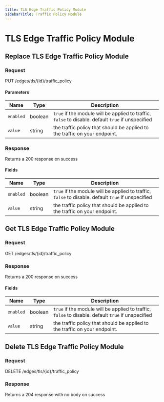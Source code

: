 ```yaml
---
title: TLS Edge Traffic Policy Module
sidebarTitle: Traffic Policy Module
---
```



# TLS Edge Traffic Policy Module

## Replace TLS Edge Traffic Policy Module

### Request

PUT /edges/tls/\{id\}/traffic_policy

<TLSEdgeTrafficPolicyModuleReplaceRequest />

#### Parameters

| Name      | Type    | Description                                                                                        |
| --------- | ------- | -------------------------------------------------------------------------------------------------- |
| `enabled` | boolean | `true` if the module will be applied to traffic, `false` to disable. default `true` if unspecified |
| `value`   | string  | the traffic policy that should be applied to the traffic on your endpoint.                         |

### Response

Returns a 200 response on success

<TLSEdgeTrafficPolicyModuleReplaceResponse />

#### Fields

| Name      | Type    | Description                                                                                        |
| --------- | ------- | -------------------------------------------------------------------------------------------------- |
| `enabled` | boolean | `true` if the module will be applied to traffic, `false` to disable. default `true` if unspecified |
| `value`   | string  | the traffic policy that should be applied to the traffic on your endpoint.                         |

## Get TLS Edge Traffic Policy Module

### Request

GET /edges/tls/\{id\}/traffic_policy

<TLSEdgeTrafficPolicyModuleGetRequest />

### Response

Returns a 200 response on success

<TLSEdgeTrafficPolicyModuleGetResponse />

#### Fields

| Name      | Type    | Description                                                                                        |
| --------- | ------- | -------------------------------------------------------------------------------------------------- |
| `enabled` | boolean | `true` if the module will be applied to traffic, `false` to disable. default `true` if unspecified |
| `value`   | string  | the traffic policy that should be applied to the traffic on your endpoint.                         |

## Delete TLS Edge Traffic Policy Module

### Request

DELETE /edges/tls/\{id\}/traffic_policy

<TLSEdgeTrafficPolicyModuleDeleteRequest />

### Response

Returns a 204 response with no body on success
